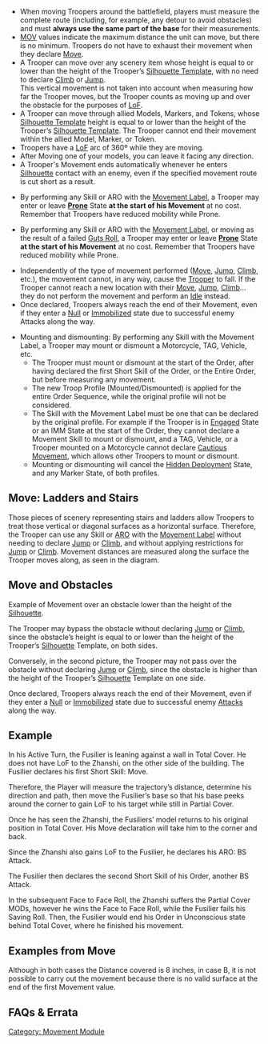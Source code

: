 {{section-movement-module}}


* When moving Troopers around the battlefield, players must measure the complete route (including, for example, any detour to avoid obstacles) and must '''always use the same part of the base''' for their measurements.
* [[MOV]] values indicate the maximum distance the unit can move, but there is no minimum. Troopers do not have to exhaust their movement when they declare [[Move]].
* A Trooper can move over any scenery item whose height is equal to or lower than the height of the Trooper’s [[Silhouette Template]], with no need to declare [[Climb]] or [[Jump]]. <br> This vertical movement is not taken into account when measuring how far the Trooper moves, but the Trooper counts as moving up and over the obstacle for the purposes of [[LoF]].
* A Trooper can move through allied Models, Markers, and Tokens, whose [[Silhouette Template]] height is equal to or lower than the height of the Trooper’s [[Silhouette Template]]. The Trooper cannot end their movement within the allied Model, Marker, or Token.
* Troopers have a [[LoF]] arc of 360º while they are moving.
* After Moving one of your models, you can leave it facing any direction.
* A Trooper's Movement ends automatically whenever he enters [[Silhouette]] contact with an enemy, even if the specified movement route is cut short as a result.
{{c1}}
* By performing any Skill or ARO with the [[Movement Label]], a Trooper may enter or leave '''[[Prone]]''' State '''at the start of his Movement''' at no cost. Remember that Troopers have reduced mobility while Prone. 
{{c1end}}
{{n4list}}
* By performing any Skill or ARO with the [[Movement Label]], or moving as the result of a failed [[Guts Roll]], a Trooper may enter or leave '''[[Prone]]''' State '''at the start of his Movement''' at no cost. Remember that Troopers have reduced mobility while Prone. 
{{n4end}}
* Independently of the type of movement performed ([[Move]], [[Jump]], [[Climb]], etc.), the movement cannot, in any way, cause the [[Trooper]] to fall. If the Trooper cannot reach a new location with their [[Move]], [[Jump]], [[Climb]]…  they do not perform the movement and perform an [[Idle]] instead.
* Once declared, Troopers always reach the end of their Movement, even if they enter a [[Null]] or [[Immobilized]] state due to successful enemy Attacks along the way.
{{n4list}}
* Mounting and dismounting: By performing any Skill with the Movement Label, a Trooper may mount or dismount a Motorcycle, TAG, Vehicle, etc. {{seefaq | There are exceptions for Possessed State. }}
** The Trooper must mount or dismount at the start of the Order, after having declared the first Short Skill of the Order, or the Entire Order, but before measuring any movement.
** The new Troop Profile (Mounted/Dismounted) is applied for the entire Order Sequence, while the original profile will not be considered.
** The Skill with the Movement Label must be one that can be declared by the original profile. For example if the Trooper is in [[Engaged]] State or an IMM State at the start of the Order, they cannot declare a Movement Skill to mount or dismount, and a TAG, Vehicle, or a Trooper mounted on a Motorcycle cannot declare [[Cautious Movement]], which allows other Troopers to mount or dismount.
** Mounting or dismounting will cancel the [[Hidden Deployment]] State, and any Marker State, of both profiles.
{{n4end}}


== Move: Ladders and Stairs ==
{{greybox-start | Move: Ladders and Stairs}}
{{image | name=eng-ladders.jpg | style=512border }}

{{image | name=eng-stairs.jpg | style=512border }}

Those pieces of scenery representing stairs and ladders allow Troopers to treat those vertical or diagonal surfaces as a horizontal surface. Therefore, the Trooper can use any Skill or [[ARO]] with the [[Movement Label]] without needing to declare [[Jump]] or [[Climb]], and without applying restrictions for [[Jump]] or [[Climb]]. Movement distances are measured along the surface the Trooper moves along, as seen in the diagram.
{{greybox-end}}


== Move and Obstacles ==
{{greybox-start | Move and Obstacles}}
Example of Movement over an obstacle lower than the height of the [[Silhouette]]. 

{{image | name=eng-vault-pass.jpg | style=512border }}

The Trooper may bypass the obstacle without declaring [[Jump]] or [[Climb]], since the obstacle’s height is equal to or lower than the height of the Trooper’s [[Silhouette]] Template, on both sides.

{{image | name=eng-vault-fail.jpg | style=512border }}

Conversely, in the second picture, the Trooper may not pass over the obstacle without declaring [[Jump]] or [[Climb]], since the obstacle is higher than the height of the Trooper’s [[Silhouette]] Template on one side.
{{greybox-end}}


{{remember-start}}
Once declared, Troopers always reach the end of their Movement, even if they enter a [[Null]] or [[Immobilized]] state due to successful enemy [[Attack]]s along the way.
{{remember-end}}


== Example ==
{{greybox-start | Example of Movement }}
{{image | name=eng-move-example-1-1024.jpg | style=512border }}

In his Active Turn, the Fusilier is leaning against a wall in Total Cover. He does not have LoF to the Zhanshi, on the other side of the building. The Fusilier declares his first Short Skill: Move.

Therefore, the Player will measure the trajectory’s distance, determine his direction and path, then move the Fusilier’s base so that his base peeks around the corner to gain LoF to his target while still in Partial Cover.

{{image | name=eng-move-example-2-1024.jpg | style=512border }}

Once he has seen the Zhanshi, the Fusiliers’ model returns to his original position in Total Cover. His Move declaration will take him to the corner and back.

{{image | name=eng-move-example-3-1024.jpg | style=512border }}

Since the Zhanshi also gains LoF to the Fusilier, he declares his ARO: BS Attack.

The Fusilier then declares the second Short Skill of his Order, another BS Attack.

In the subsequent Face to Face Roll, the Zhanshi suffers the Partial Cover MODs, however he wins the Face to Face Roll, while the Fusilier fails his Saving Roll. Then, the Fusilier would end his Order in Unconscious state behind Total Cover, where he finished his movement.

{{image | name=eng-move-example-4-1024.jpg | style=512border }}
{{greybox-end}}


== Examples from Move ==
{{greybox-start | Move over catwalks and narrow corridors }}
{{image | name=eng-move-narrow-1-1024.jpg | style=512border }}

{{image | name=eng-move-narrow-2-1024.jpg | style=512border }}

{{image | name=eng-move-narrow-3-1024.jpg | style=512border }}
{{greybox-end}}


{{greybox-start | Order (Move + Move) on surfaces that are smaller than the base}}
{{image | name=eng-move-smaller-than-base.jpg | style=512border }}

Although in both cases the Distance covered is 8 inches, in case B, it is not possible to carry out the movement because there is no valid surface at the end of the first Movement value.
{{greybox-end}}


== FAQs & Errata ==

{{faqbox |
type = faq |
title = N4 FAQ |
version = 1.0, Jan 2021 |
q = Q: How does the Possessed State interact with Pilots, Dismounting, and Escape Systems? |
a = A: When a TAG is in Possessed State, its Pilot cannot Mount or Dismount. If a TAG's Escape System takes effect while the TAG is in Possessed State, the operator profile will not be in Possessed State. |
related = [[Escape System]], [[General Movement Rules]], [[Pilot]], [[Possessed State]] }}

{{section-movement-module}}



[[Category: Movement Module]]